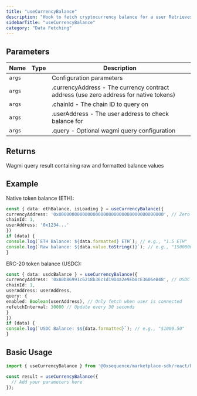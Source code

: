 ```yaml
---
title: "useCurrencyBalance"
description: "Hook to fetch cryptocurrency balance for a user Retrieves the balance of a specific currency (native token or ERC-20) for a given user address using wagmi. Handles both native tokens (ETH, MATIC, etc.) and ERC-20 tokens with automatic decimal formatting through direct blockchain calls."
sidebarTitle: "useCurrencyBalance"
category: "Data Fetching"
---
```


## Parameters

| Name | Type | Description |
|------|------|-------------|
| `args` |  | Configuration parameters |
| `args` |  | .currencyAddress - The currency contract address (use zero address for native tokens) |
| `args` |  | .chainId - The chain ID to query on |
| `args` |  | .userAddress - The user address to check balance for |
| `args` |  | .query - Optional wagmi query configuration |

## Returns

Wagmi query result containing raw and formatted balance values

## Example

Native token balance (ETH):
```typescript
const { data: ethBalance, isLoading } = useCurrencyBalance({
currencyAddress: '0x0000000000000000000000000000000000000000', // Zero address for ETH
chainId: 1,
userAddress: '0x1234...'
})
if (data) {
console.log(`ETH Balance: ${data.formatted} ETH`); // e.g., "1.5 ETH"
console.log(`Raw balance: ${data.value.toString()}`); // e.g., "1500000000000000000"
}
```

ERC-20 token balance (USDC):
```typescript
const { data: usdcBalance } = useCurrencyBalance({
currencyAddress: '0xA0b86991c6218b36c1d19D4a2e9Eb0cE3606eB48', // USDC
chainId: 1,
userAddress: userAddress,
query: {
enabled: Boolean(userAddress), // Only fetch when user is connected
refetchInterval: 30000 // Update every 30 seconds
}
})
if (data) {
console.log(`USDC Balance: $${data.formatted}`); // e.g., "$1000.50"
}
```

## Basic Usage

```typescript
import { useCurrencyBalance } from '@0xsequence/marketplace-sdk/react/hooks';

const result = useCurrencyBalance({
  // Add your parameters here
});
```


